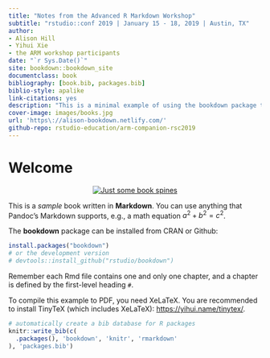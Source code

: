 ```yaml
--- 
title: "Notes from the Advanced R Markdown Workshop"
subtitle: "rstudio::conf 2019 | January 15 - 18, 2019 | Austin, TX"
author: 
- Alison Hill
- Yihui Xie
- the ARM workshop participants
date: "`r Sys.Date()`"
site: bookdown::bookdown_site
documentclass: book
bibliography: [book.bib, packages.bib]
biblio-style: apalike
link-citations: yes
description: "This is a minimal example of using the bookdown package to write up some notes from the rstudio::conf Advanced R Markdown Workshop. The output format for this example is bookdown::gitbook."
cover-image: images/books.jpg
url: 'https\://alison-bookdown.netlify.com/'
github-repo: rstudio-education/arm-companion-rsc2019
---
```



# Welcome {-}

<p style="text-align: center;"><a href="https://github.com/rstudio-education/arm-workshop-rsc2019"><img src="images/books.jpg" alt="Just some book spines" /></a></p>

This is a _sample_ book written in **Markdown**. You can use anything that Pandoc's Markdown supports, e.g., a math equation $a^2 + b^2 = c^2$.

The **bookdown** package can be installed from CRAN or Github:

```r
install.packages("bookdown")
# or the development version
# devtools::install_github("rstudio/bookdown")
```

Remember each Rmd file contains one and only one chapter, and a chapter is defined by the first-level heading `#`.

To compile this example to PDF, you need XeLaTeX. You are recommended to install TinyTeX (which includes XeLaTeX): <https://yihui.name/tinytex/>.

```r
# automatically create a bib database for R packages
knitr::write_bib(c(
  .packages(), 'bookdown', 'knitr', 'rmarkdown'
), 'packages.bib')
```
